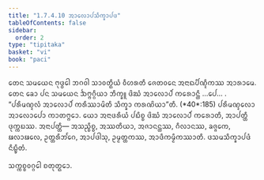 ```yaml
---
title: "1.7.4.10 ᩋᩣᩃᩮᩣᨸᩈᩥᨠ᩠ᨡᩣᨸᨴ"
tableOfContents: false
sidebar:
  order: 2
type: "tipitaka"
basket: "vi"
book: "paci"
---
```



<DynamicBreadcrumb />

<Division number="616" book="paci">

<Paragraph number="1884" book="paci">
ᨲᩮᨶ ᩈᨾᨿᩮᨶ ᨻᩩᨴ᩠ᨵᩮᩤ ᨽᨣᩅᩤ ᩈᩣᩅᨲ᩠ᨳᩥᨿᩴ ᩅᩥᩉᩁᨲᩥ ᨩᩮᨲᩅᨶᩮ ᩋᨶᩣᨳᨸᩥᨱ᩠ᨯᩥᨠᩔ ᩋᩣᩁᩣᨾᩮ. ᨲᩮᨶ ᨡᩮᩣ ᨸᨶ ᩈᨾᨿᩮᨶ ᨨᨻ᩠ᨻᨣ᩠ᨣᩥᨿᩣ ᨽᩥᨠ᩠ᨡᩪ ᨴᩦᨥᩴ ᩋᩣᩃᩮᩣᨸᩴ ᨠᩁᩮᩣᨶ᩠ᨲᩥ …ᨸᩮ… .
</Paragraph>

<Paragraph number="1885" book="paci">
<Emphasis>“ᨸᩁᩥᨾᨱ᩠ᨯᩃᩴ ᩋᩣᩃᩮᩣᨸᩴ ᨠᩁᩥᩔᩣᨾᩦᨲᩥ ᩈᩥᨠ᩠ᨡᩣ ᨠᩁᨱᩦᨿᩣ”</Emphasis>ᨲᩥ. (*40*:<Emphasis>185</Emphasis>)
</Paragraph>

<Paragraph number="1886" book="paci">
ᨸᩁᩥᨾᨱ᩠ᨯᩃᩮᩣ ᩋᩣᩃᩮᩣᨸᩮᩣ ᨠᩣᨲᨻ᩠ᨻᩮᩣ. ᨿᩮᩣ ᩋᨶᩣᨴᩁᩥᨿᩴ ᨸᨭᩥᨧ᩠ᨧ ᨴᩦᨥᩴ ᩋᩣᩃᩮᩣᨸᩴ ᨠᩁᩮᩣᨲᩥ, ᩋᩣᨸᨲ᩠ᨲᩥ ᨴᩩᨠ᩠ᨠᨭᩔ.
</Paragraph>

<Paragraph number="1887" book="paci">
ᩋᨶᩣᨸᨲ᩠ᨲᩥ— ᩋᩈᨬ᩠ᨧᩥᨧ᩠ᨧ, ᩋᩔᨲᩥᨿᩣ, ᩋᨩᩣᨶᨶ᩠ᨲᩔ, ᨣᩥᩃᩣᨶᩔ, ᨡᨩ᩠ᨩᨠᩮ, ᨹᩃᩣᨹᩃᩮ, ᩏᨲ᩠ᨲᩁᩥᨽᩘᨣᩮ, ᩋᩣᨸᨴᩤᩈᩩ, ᩏᨾ᩠ᨾᨲ᩠ᨲᨠᩔ, ᩋᩣᨴᩥᨠᨾ᩠ᨾᩥᨠᩔᩣᨲᩥ.

</Paragraph>
</Division>

<Paragraph number="1888" type="center" book="paci">
ᨴᩈᨾᩈᩥᨠ᩠ᨡᩣᨸᨴᩴ ᨶᩥᨭ᩠ᨮᩥᨲᩴ.

  
ᩈᨠ᩠ᨠᨧ᩠ᨧᩅᨣ᩠ᨣᩮᩤ ᨧᨲᩩᨲ᩠ᨳᩮᩣ.
</Paragraph>